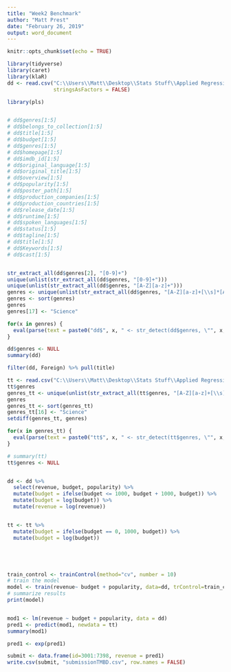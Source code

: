 ---
title: "Week2 Benchmark"
author: "Matt Prest"
date: "February 26, 2019"
output: word_document
---

```{r setup, include=FALSE}
knitr::opts_chunk$set(echo = TRUE)
```


```{r cars}
library(tidyverse)
library(caret)
library(klaR)
dd <- read.csv("C:\\Users\\Matt\\Desktop\\Stats Stuff\\Applied Regression\\TMBD\\train.csv", 
               stringsAsFactors = FALSE)

library(pls)


# dd$genres[1:5]
# dd$belongs_to_collection[1:5]
# dd$title[1:5]
# dd$budget[1:5]
# dd$genres[1:5]
# dd$homepage[1:5]
# dd$imdb_id[1:5]
# dd$original_language[1:5]
# dd$original_title[1:5]
# dd$overview[1:5]
# dd$popularity[1:5]
# dd$poster_path[1:5]
# dd$production_companies[1:5]
# dd$production_countries[1:5]
# dd$release_date[1:5]
# dd$runtime[1:5]
# dd$spoken_languages[1:5]
# dd$status[1:5]
# dd$tagline[1:5]
# dd$title[1:5]
# dd$Keywords[1:5]
# dd$cast[1:5]


str_extract_all(dd$genres[2], "[0-9]+")
unique(unlist(str_extract_all(dd$genres, "[0-9]+")))
unique(unlist(str_extract_all(dd$genres, "[A-Z][a-z]+")))
genres <- unique(unlist(str_extract_all(dd$genres, "[A-Z][a-z]+[\\s]*[A-Z]*[a-z]*")))
genres <- sort(genres)
genres
genres[17] <- "Science"

for(x in genres) { 
  eval(parse(text = paste0("dd$", x, " <- str_detect(dd$genres, \"", x, "\")")))
}

dd$genres <- NULL
summary(dd)

filter(dd, Foreign) %>% pull(title)

tt <- read.csv("C:\\Users\\Matt\\Desktop\\Stats Stuff\\Applied Regression\\TMBD\\test.csv", stringsAsFactors = FALSE)
tt$genres
genres_tt <- unique(unlist(str_extract_all(tt$genres, "[A-Z][a-z]+[\\s]*[A-Z]*[a-z]*")))
genres
genres_tt <- sort(genres_tt)
genres_tt[16] <- "Science"
setdiff(genres_tt, genres)

for(x in genres_tt) { 
  eval(parse(text = paste0("tt$", x, " <- str_detect(tt$genres, \"", x, "\")")))
}

# summary(tt)
tt$genres <- NULL


dd <- dd %>%
  select(revenue, budget, popularity) %>%
  mutate(budget = ifelse(budget <= 1000, budget + 1000, budget)) %>%
  mutate(budget = log(budget)) %>%
  mutate(revenue = log(revenue))


tt <- tt %>%
  mutate(budget = ifelse(budget == 0, 1000, budget)) %>%
  mutate(budget = log(budget))





train_control <- trainControl(method="cv", number = 10)
# train the model
model <- train(revenue~ budget + popularity, data=dd, trControl=train_control, method="rpart")
# summarize results
print(model)


mod1 <- lm(revenue ~ budget + popularity, data = dd)
pred1 <- predict(mod1, newdata = tt)
summary(mod1)

pred1 <- exp(pred1)

submit <- data.frame(id=3001:7398, revenue = pred1)
write.csv(submit, "submissionTMBD.csv", row.names = FALSE)




```


